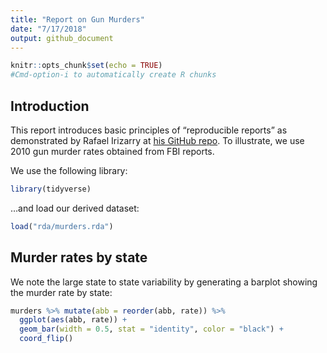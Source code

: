 ```yaml
---
title: "Report on Gun Murders"
date: "7/17/2018"
output: github_document
---
```


```r
knitr::opts_chunk$set(echo = TRUE)
#Cmd-option-i to automatically create R chunks
```
## Introduction
This report introduces basic principles of "reproducible reports" as demonstrated by Rafael Irizarry at [his GitHub repo](https://github.com/rairizarry/murders). To illustrate, we use 2010 gun murder rates obtained from FBI reports.

We use the following library:
```r
library(tidyverse)
```

...and load our derived dataset:
```r
load("rda/murders.rda")
```

## Murder rates by state

We note the large state to state variability by generating a barplot showing the murder rate by state:

```r
murders %>% mutate(abb = reorder(abb, rate)) %>%
  ggplot(aes(abb, rate)) +
  geom_bar(width = 0.5, stat = "identity", color = "black") +
  coord_flip()
```

